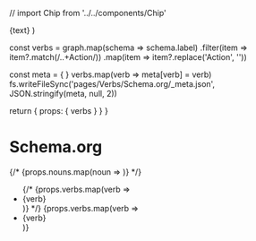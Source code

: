 // import Chip from '../../components/Chip'


  <span className='nx-whitespace-nowrap nx-transition-colors nx-min-w-[24px] nx-overflow-hidden nx-text-ellipsis hover:nx-text-gray-900 dark:hover:nx-text-gray-200'>
    <Link href={href ?? text}>{text}</Link>
  </span>
)

  const verbs = graph.map(schema => schema.label)
                     .filter(item => item?.match(/..+Action/))
                     .map(item => item?.replace('Action', ''))


  const meta = { }
  verbs.map(verb => meta[verb] = verb)
  fs.writeFileSync('pages/Verbs/Schema.org/_meta.json', JSON.stringify(meta, null, 2))



  return {
    props: {
      verbs
    }
  }
}

# Schema.org

{/* {props.nouns.map(noun => <Chip text={noun}/> )} */}
<ul>
{/* {props.verbs.map(verb => <li><Link href={'/Verbs/' + verb}>{verb}</Link></li> )} */}
{props.verbs.map(verb => <li><Link href={'/Verbs/Schema.org/' + verb}>{verb}</Link></li> )}
</ul>
